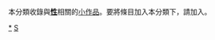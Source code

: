 {{Catnav|頁面分類|文化|性文化}}
{{hiddencat}}
本分類收錄與'''[[性交|性]]'''相關的[[Wikipedia:小作品|小作品]]。要將條目加入本分類下，請加入'''{{tl|Sex-stub}}'''。
{{Commonscat|Sexuality}}

[[Category:性文化|*]]
[[Category:生活小作品|S]]